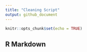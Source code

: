 ```yaml
---
title: "Cleaning Script"
output: github_document
---
```


```r
knitr::opts_chunk$set(echo = TRUE)
```

## R Markdown


